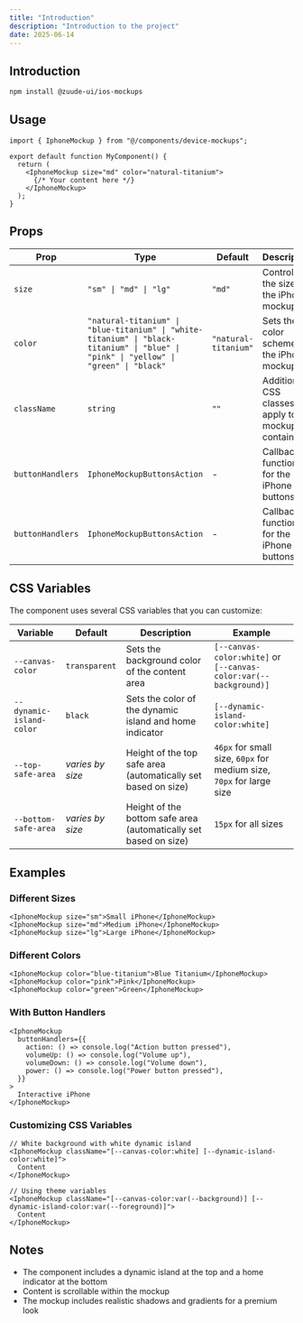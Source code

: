 ```yaml
---
title: "Introduction"
description: "Introduction to the project"
date: 2025-06-14
---
```


## Introduction

```bash
npm install @zuude-ui/ios-mockups
```

## Usage

```tsx
import { IphoneMockup } from "@/components/device-mockups";

export default function MyComponent() {
  return (
    <IphoneMockup size="md" color="natural-titanium">
      {/* Your content here */}
    </IphoneMockup>
  );
}
```

## Props

| Prop             | Type                                                                                                                                  | Default              | Description                                             |
| ---------------- | ------------------------------------------------------------------------------------------------------------------------------------- | -------------------- | ------------------------------------------------------- |
| `size`           | `"sm" \| "md" \| "lg"`                                                                                                                | `"md"`               | Controls the size of the iPhone mockup                  |
| `color`          | `"natural-titanium" \| "blue-titanium" \| "white-titanium" \| "black-titanium" \| "blue" \| "pink" \| "yellow" \| "green" \| "black"` | `"natural-titanium"` | Sets the color scheme of the iPhone mockup              |
| `className`      | `string`                                                                                                                              | `""`                 | Additional CSS classes to apply to the mockup container |
| `buttonHandlers` | `IphoneMockupButtonsAction`                                                                                                           | -                    | Callback functions for the iPhone buttons               |
| `buttonHandlers` | `IphoneMockupButtonsAction`                                                                                                           | -                    | Callback functions for the iPhone buttons               |

## CSS Variables

The component uses several CSS variables that you can customize:

| Variable                 | Default          | Description                                                      | Example                                                              |
| ------------------------ | ---------------- | ---------------------------------------------------------------- | -------------------------------------------------------------------- |
| `--canvas-color`         | `transparent`    | Sets the background color of the content area                    | `[--canvas-color:white]` or `[--canvas-color:var(--background)]`     |
| `--dynamic-island-color` | `black`          | Sets the color of the dynamic island and home indicator          | `[--dynamic-island-color:white]`                                     |
| `--top-safe-area`        | _varies by size_ | Height of the top safe area (automatically set based on size)    | `46px` for small size, `60px` for medium size, `70px` for large size |
| `--bottom-safe-area`     | _varies by size_ | Height of the bottom safe area (automatically set based on size) | `15px` for all sizes                                                 |

## Examples

### Different Sizes

```tsx
<IphoneMockup size="sm">Small iPhone</IphoneMockup>
<IphoneMockup size="md">Medium iPhone</IphoneMockup>
<IphoneMockup size="lg">Large iPhone</IphoneMockup>
```

### Different Colors

```tsx
<IphoneMockup color="blue-titanium">Blue Titanium</IphoneMockup>
<IphoneMockup color="pink">Pink</IphoneMockup>
<IphoneMockup color="green">Green</IphoneMockup>
```

### With Button Handlers

```tsx
<IphoneMockup
  buttonHandlers={{
    action: () => console.log("Action button pressed"),
    volumeUp: () => console.log("Volume up"),
    volumeDown: () => console.log("Volume down"),
    power: () => console.log("Power button pressed"),
  }}
>
  Interactive iPhone
</IphoneMockup>
```

### Customizing CSS Variables

```tsx
// White background with white dynamic island
<IphoneMockup className="[--canvas-color:white] [--dynamic-island-color:white]">
  Content
</IphoneMockup>

// Using theme variables
<IphoneMockup className="[--canvas-color:var(--background)] [--dynamic-island-color:var(--foreground)]">
  Content
</IphoneMockup>
```

## Notes

- The component includes a dynamic island at the top and a home indicator at the bottom
- Content is scrollable within the mockup
- The mockup includes realistic shadows and gradients for a premium look
